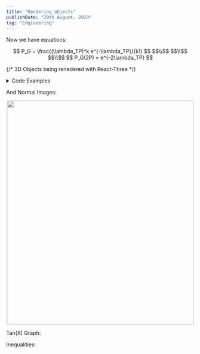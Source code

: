 ```yaml
---
title: "Rendering objects"
publishDate: "20th August, 2023"
tag: "Engineering"
---
```

Now we have equations:
<center> 
$$ P_G = \frac{(\lambda_TP)^k e^{-\lambda_TP}}{k!} $$
$$\\$$
$$\\$$
$$\\$$
$$ P_G(2P) = e^{-2\lambda_TP} $$
</center>

{/* 3D Objects being renedered with React-Three
<MeshRender url="../bottle-tutorial.glb"/> */}


<details>
<summary>Code Examples</summary>
```js
console.log('Hi pluto!')
```
</details>


And Normal Images:
<center><img src="../map.jpg" width="500" height="600"/></center>

Tan(X) Graph:

<HelloFx />

Inequalities:

<InequalitiesExample />
